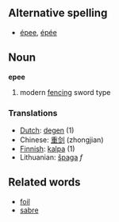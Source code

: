 ==Alternative spelling==
*[[épee]], [[épée]]

==Noun==
'''epee''' 

# modern [[fencing]] sword type

===Translations===

*[[Dutch]]: [[degen]] (1)
*Chinese: [[重剑]] (zhongjian)
*[[Finnish]]: [[kalpa]] (1)
*Lithuanian: [[špaga]] ''f''

==Related words==

*[[foil]]
*[[sabre]]